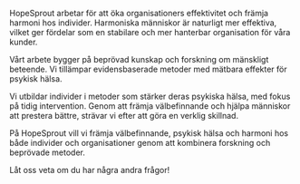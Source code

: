HopeSprout arbetar för att öka organisationers effektivitet och främja harmoni hos individer. Harmoniska människor är naturligt mer effektiva, vilket ger fördelar som en stabilare och mer hanterbar organisation för våra kunder.

Vårt arbete bygger på beprövad kunskap och forskning om mänskligt beteende. Vi tillämpar evidensbaserade metoder med mätbara effekter för psykisk hälsa.

Vi utbildar individer i metoder som stärker deras psykiska hälsa, med fokus på tidig intervention. Genom att främja välbefinnande och hjälpa människor att prestera bättre, strävar vi efter att göra en verklig skillnad.

På HopeSprout vill vi främja välbefinnande, psykisk hälsa och harmoni hos både individer och organisationer genom att kombinera forskning och beprövade metoder.

Låt oss veta om du har några andra frågor!
